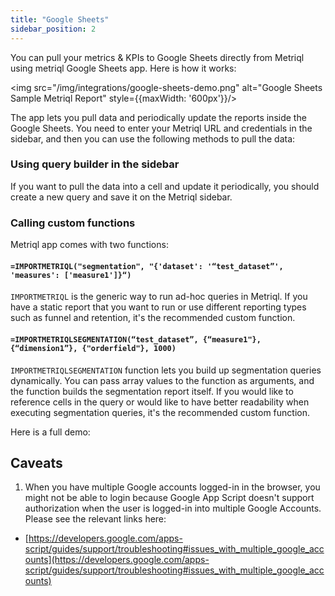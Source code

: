 ```yaml
---
title: "Google Sheets"
sidebar_position: 2
---
```


You can pull your metrics & KPIs to Google Sheets directly from Metriql using metriql Google Sheets app. Here is how it works:

<img src="/img/integrations/google-sheets-demo.png" alt="Google Sheets Sample Metriql Report" style={{maxWidth: '600px'}}/>

The app lets you pull data and periodically update the reports inside the Google Sheets. 
You need to enter your Metriql URL and credentials in the sidebar, and then you can use the following methods to pull the data:

### Using query builder in the sidebar

If you want to pull the data into a cell and update it periodically, you should create a new query and save it on the Metriql sidebar. 

### Calling custom functions

Metriql app comes with two functions:

#### `=IMPORTMETRIQL("segmentation", "{'dataset': '“test_dataset”', 'measures': ['measure1']}“)`

`IMPORTMETRIQL` is the generic way to run ad-hoc queries in Metriql. If you have a static report that you want to run or use different reporting types such as funnel and retention, it's the recommended custom function.

#### `=IMPORTMETRIQLSEGMENTATION(“test_dataset”, {“measure1"}, {“dimension1”}, {"orderfield"}, 1000)`

`IMPORTMETRIQLSEGMENTATION` function lets you build up segmentation queries dynamically. 
You can pass array values to the function as arguments, and the function builds the segmentation report itself. If you would like to reference cells in the query or would like to have better readability when executing segmentation queries, it's the recommended custom function.


Here is a full demo:

<YoutubeVideo id="7uk2GcieLbo" />

## Caveats

1. When you have multiple Google accounts logged-in in the browser, you might not be able to login because Google App Script doesn't support authorization when the user is logged-in into multiple Google Accounts. Please see the relevant links here:

* [https://developers.google.com/apps-script/guides/support/troubleshooting#issues_with_multiple_google_accounts](https://developers.google.com/apps-script/guides/support/troubleshooting#issues_with_multiple_google_accounts)
